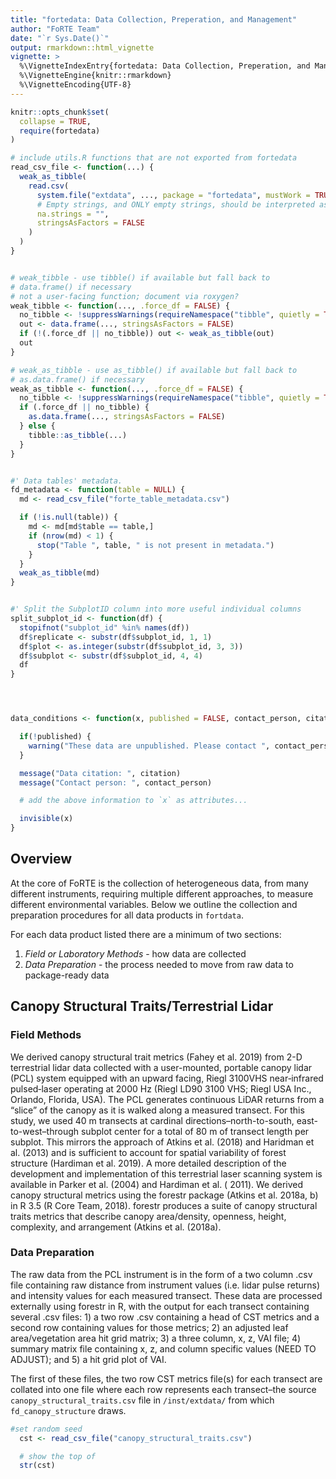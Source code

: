 ```yaml
---
title: "fortedata: Data Collection, Preperation, and Management"
author: "FoRTE Team"
date: "`r Sys.Date()`"
output: rmarkdown::html_vignette
vignette: >
  %\VignetteIndexEntry{fortedata: Data Collection, Preperation, and Management}
  %\VignetteEngine{knitr::rmarkdown}
  %\VignetteEncoding{UTF-8}
---
```


```r
knitr::opts_chunk$set(
  collapse = TRUE,
  require(fortedata)
)

# include utils.R functions that are not exported from fortedata
read_csv_file <- function(...) {
  weak_as_tibble(
    read.csv(
      system.file("extdata", ..., package = "fortedata", mustWork = TRUE),
      # Empty strings, and ONLY empty strings, should be interpreted as missing values.
      na.strings = "",
      stringsAsFactors = FALSE
    )
  )
}


# weak_tibble - use tibble() if available but fall back to
# data.frame() if necessary
# not a user-facing function; document via roxygen?
weak_tibble <- function(..., .force_df = FALSE) {
  no_tibble <- !suppressWarnings(requireNamespace("tibble", quietly = TRUE))
  out <- data.frame(..., stringsAsFactors = FALSE)
  if (!(.force_df || no_tibble)) out <- weak_as_tibble(out)
  out
}

# weak_as_tibble - use as_tibble() if available but fall back to
# as.data.frame() if necessary
weak_as_tibble <- function(..., .force_df = FALSE) {
  no_tibble <- !suppressWarnings(requireNamespace("tibble", quietly = TRUE))
  if (.force_df || no_tibble) {
    as.data.frame(..., stringsAsFactors = FALSE)
  } else {
    tibble::as_tibble(...)
  }
}


#' Data tables' metadata.
fd_metadata <- function(table = NULL) {
  md <- read_csv_file("forte_table_metadata.csv")

  if (!is.null(table)) {
    md <- md[md$table == table,]
    if (nrow(md) < 1) {
      stop("Table ", table, " is not present in metadata.")
    }
  }
  weak_as_tibble(md)
}


#' Split the SubplotID column into more useful individual columns
split_subplot_id <- function(df) {
  stopifnot("subplot_id" %in% names(df))
  df$replicate <- substr(df$subplot_id, 1, 1)
  df$plot <- as.integer(substr(df$subplot_id, 3, 3))
  df$subplot <- substr(df$subplot_id, 4, 4)
  df
}




data_conditions <- function(x, published = FALSE, contact_person, citation) {

  if(!published) {
    warning("These data are unpublished. Please contact ", contact_person, " to ask about using")
  }

  message("Data citation: ", citation)
  message("Contact person: ", contact_person)

  # add the above information to `x` as attributes...

  invisible(x)
}


```

## Overview
At the core of FoRTE is the collection of heterogeneous data, from many different instruments, requiring multiple different approaches, to measure different environmental variables. Below we outline the collection and preparation procedures for all data products in `fortdata`. 

For each data product listed there are a minimum of two sections:

1) *Field or Laboratory Methods* - how data are collected
2) *Data Preparation* - the process needed to move from raw data to package-ready data

## Canopy Structural Traits/Terrestrial Lidar

### Field Methods
We derived canopy structural trait metrics (Fahey et al. 2019) from 2-D terrestrial lidar data collected with a user-mounted, portable canopy lidar (PCL) system equipped with an upward facing, Riegl 3100VHS near‐infrared pulsed‐laser operating at 2000 Hz (Riegl LD90 3100 VHS; Riegl USA Inc., Orlando, Florida, USA). The PCL generates continuous LiDAR returns from a “slice” of the canopy as it is walked along a measured transect. For this study, we used 40 m transects at cardinal directions--north-to-south,  east-to-west--through subplot center for a total of 80 m of transect length per subplot. This mirrors the approach of Atkins et al. (2018) and Haridman et al. (2013) and is sufficient to account for spatial variability of forest structure (Hardiman et al. 2019).  A more detailed description of the development and implementation of this terrestrial laser scanning system is available in Parker et al. (2004) and Hardiman et al. ( 2011).  We derived canopy structural metrics using the forestr package (Atkins et al. 2018a, b) in R 3.5 (R Core Team, 2018). forestr produces a suite of canopy structural traits metrics that describe canopy area/density, openness, height, complexity, and arrangement (Atkins et al. (2018a). 

### Data Preparation
The raw data  from the PCL instrument is in the form of a two column .csv file containing raw distance from instrument values (i.e. lidar pulse returns) and intensity values for each measured transect. These data are processed externally using forestr in R, with the output for each transect containing several .csv files: 1) a two row .csv containing a head of CST metrics and a second row containing values for those metrics; 2) an adjusted leaf area/vegetation area hit grid matrix; 3) a three column, x, z, VAI file; 4) summary matrix file containing x, z, and column specific values (NEED TO ADJUST); and 5) a hit grid plot of VAI.

The first of these files, the two row CST metrics file(s) for each transect are collated into one file where each row represents each transect--the source `canopy_structural_traits.csv` file in `/inst/extdata/` from which `fd_canopy_structure` draws.

```r
#set random seed
  cst <- read_csv_file("canopy_structural_traits.csv")

  # show the top of 
  str(cst)
```

  


